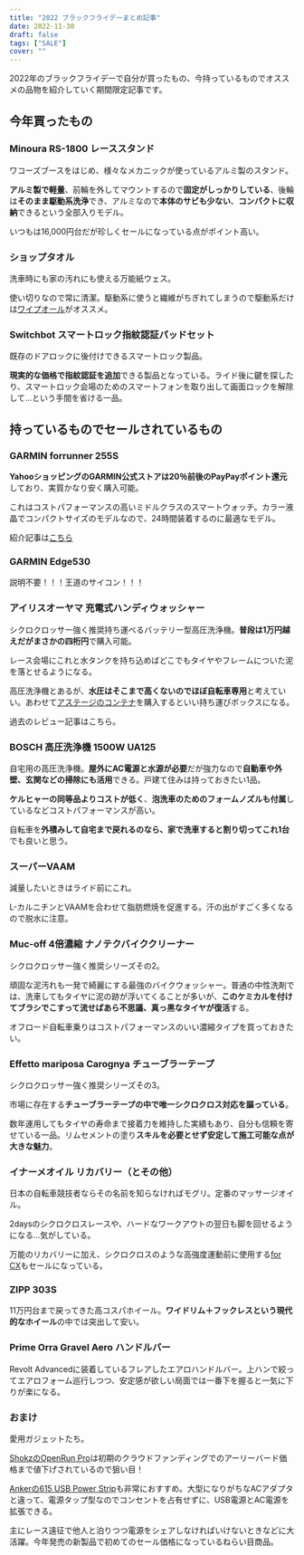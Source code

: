 ```yaml
---
title: "2022 ブラックフライデーまとめ記事"
date: 2022-11-30
draft: false
tags: ["SALE"]
cover: ""
---
```


2022年のブラックフライデーで自分が買ったもの、今持っているものでオススメの品物を紹介していく期間限定記事です。

## 今年買ったもの

### Minoura RS-1800 レーススタンド

ワコーズブースをはじめ、様々なメカニックが使っているアルミ製のスタンド。

**アルミ製で軽量**、前輪を外してマウントするので**固定がしっかりしている**、後輪は**そのまま駆動系洗浄**でき、アルミなので**本体のサビも少ない**、**コンパクトに収納**できるという全部入りモデル。

いつもは16,000円台だが珍しくセールになっている点がポイント高い。

<LinkBox url="https://www.amazon.co.jp/gp/product/B078GVS4CT/" isAmazonLink />

### ショップタオル

洗車時にも家の汚れにも使える万能紙ウェス。

使い切りなので常に清潔。駆動系に使うと繊維がちぎれてしまうので駆動系だけは[ワイプオール](https://amzn.to/3EAXfyB)がオススメ。

<LinkBox url="https://www.amazon.co.jp/gp/product/B00CY8RVXU/" isAmazonLink />

### Switchbot スマートロック指紋認証パッドセット

既存のドアロックに後付けできるスマートロック製品。

**現実的な価格で指紋認証を追加**できる製品となっている。ライド後に鍵を探したり、スマートロック会場のためのスマートフォンを取り出して画面ロックを解除して…という手間を省ける一品。

<LinkBox url="https://www.amazon.co.jp/gp/product/B0B1ZJP9YK/" isAmazonLink />

## 持っているものでセールされているもの

### GARMIN forrunner 255S

**YahooショッピングのGARMIN公式ストアは20％前後のPayPayポイント還元**しており、実質かなり安く購入可能。

これはコストパフォーマンスの高いミドルクラスのスマートウォッチ。カラー液晶でコンパクトサイズのモデルなので、24時間装着するのに最適なモデル。

紹介記事は[こちら](https://blog.gensobunya.net/post/2022/07/fr255s_review/)

<LinkBox url="https://store.shopping.yahoo.co.jp/garmin-official/010-02641-62.html" linkurl="https://ck.jp.ap.valuecommerce.com/servlet/referral?sid=3171302&pid=887657037&vc_url=https%3A%2F%2Fstore.shopping.yahoo.co.jp%2Fgarmin-official%2F010-02641-62.html" />

### GARMIN Edge530

説明不要！！！王道のサイコン！！！

<LinkBox url="https://store.shopping.yahoo.co.jp/garmin-official/010-02060-32.html" linkurl="https//ck.jp.ap.valuecommerce.com/servlet/referral?sid=3171302&pid=887657037&vc_url=https%3A%2F%2Fstore.shopping.yahoo.co.jp%2Fgarmin-official%2F010-02641-62.html" />

### アイリスオーヤマ 充電式ハンディウォッシャー

シクロクロッサー強く推奨持ち運べるバッテリー型高圧洗浄機。**普段は1万円越えだがまさかの四桁円**で購入可能。

レース会場にこれと水タンクを持ち込めばどこでもタイヤやフレームについた泥を落とせるようになる。

高圧洗浄機とあるが、**水圧はそこまで高くないのでほぼ自転車専用**と考えていい。あわせて[アステージのコンテナ](https://amzn.to/3F3WfEw)を購入するといい持ち運びボックスになる。

<LinkBox url="https://www.amazon.co.jp/gp/product/B08481Z7H1/" isAmazonLink  />

過去のレビュー記事はこちら。

<LinkBox url="https://blog.gensobunya.net/post/2021/11/highpressure_cleaner/" />

### BOSCH 高圧洗浄機 1500W UA125

自宅用の高圧洗浄機。**屋外にAC電源と水源が必要**だが強力なので**自動車や外壁、玄関などの掃除にも活用**できる。戸建て住みは持っておきたい1品。

**ケルヒャーの同等品よりコストが低く**、**泡洗車のためのフォームノズルも付属**しているなどコストパフォーマンスが高い。

自転車を**外積みして自宅まで戻れるのなら、家で洗車すると割り切ってこれ1台**でも良いと思う。

<LinkBox url="https://www.amazon.co.jp/gp/product/B074WBMJ1D/" isAmazonLink />

### スーパーVAAM

減量したいときはライド前にこれ。

L-カルニチンとVAAMを合わせて脂肪燃焼を促進する。汗の出がすごく多くなるので脱水に注意。

<LinkBox url="https://www.amazon.co.jp/dp/B08VMWL13F/" isAmazonLink />

### Muc-off 4倍濃縮 ナノテクバイククリーナー

シクロクロッサー強く推奨シリーズその2。

頑固な泥汚れも一発で綺麗にする最強のバイクウォッシャー。普通の中性洗剤では、洗車してもタイヤに泥の跡が浮いてくることが多いが、**このケミカルを付けてブラシでこすって流せばあら不思議、真っ黒なタイヤが復活**する。

オフロード自転車乗りはコストパフォーマンスのいい濃縮タイプを買っておきたい。

<LinkBox url="https://www.amazon.co.jp/dp/B07T22FKHB/" isAmazonLink />

### Effetto mariposa Carognya チューブラーテープ

シクロクロッサー強く推奨シリーズその3。

市場に存在する**チューブラーテープの中で唯一シクロクロス対応を謳っている**。

数年運用してもタイヤの寿命まで接着力を維持した実績もあり、自分も信頼を寄せている一品。リムセメントの塗り**スキルを必要とせず安定して施工可能な点が大きな魅力**。

<LinkBox url="https://www.amazon.co.jp/dp/B00SYZFCGU" isAmazonLink />

### イナーメオイル リカバリー（とその他）

日本の自転車競技者ならその名前を知らなければモグリ。定番のマッサージオイル。

2daysのシクロクロスレースや、ハードなワークアウトの翌日も脚を回せるようになる…気がしている。

万能のリカバリーに加え、シクロクロスのような高強度運動前に使用する[for CX](https://amzn.to/3OzQwtj)もセールになっている。

<LinkBox url="https://www.amazon.co.jp/dp/B00H4ZTQD6/" isAmazonLink />

### ZIPP 303S

11万円台まで戻ってきた高コスパホイール。**ワイドリム＋フックレスという現代的なホイール**の中では突出して安い。

<LinkBox url="https://www.probikekit.jp/bicycle-wheels/zipp-303-s-carbon-tubeless-disc-brake-wheelset/12631661.html" linkurl="https://px.a8.net/svt/ejp?a8mat=3N3PXV+GGEBOY+45DI+NSP1V&a8ejpredirect=https%3A%2F%2Fwww.probikekit.jp%2Fbicycle-wheels%2Fzipp-303-s-carbon-tubeless-disc-brake-wheelset%2F12631661.html" />

### Prime Orra Gravel Aero ハンドルバー

Revolt Advancedに装着しているフレアしたエアロハンドルバー。上ハンで絞ってエアロフォーム巡行しつつ、安定感が欲しい局面では一番下を握ると一気に下りが楽になる。

<LinkBox url="https://www.wiggle.jp/prime-orra-aero-%E3%82%AB%E3%83%BC%E3%83%9C%E3%83%B3%E3%82%B0%E3%83%A9%E3%83%99%E3%83%AB%E3%83%8F%E3%83%B3%E3%83%89%E3%83%AB%E3%83%90%E3%83%BC" linkurl="https://ck.jp.ap.valuecommerce.com/servlet/referral?sid=3171302&pid=886932159&vc_url=https%3A%2F%2Fwww.wiggle.jp%2Fprime-orra-aero-%25E3%2582%25AB%25E3%2583%25BC%25E3%2583%259C%25E3%2583%25B3%25E3%2582%25B0%25E3%2583%25A9%25E3%2583%2599%25E3%2583%25AB%25E3%2583%258F%25E3%2583%25B3%25E3%2583%2589%25E3%2583%25AB%25E3%2583%2590%25E3%2583%25BC%3Futm_source%3Dvaluecommerce%26utm_medium%3Daffiliates%26utm_campaign%3Daffiliate-website" />

### おまけ

愛用ガジェットたち。

[ShokzのOpenRun Pro](https://amzn.to/3U6NmOL)は初期のクラウドファンディングでのアーリーバード価格まで値下げされているので狙い目！

[Ankerの615 USB Power Strip](https://amzn.to/3EMGdNP)も非常におすすめ。大型になりがちなACアダプタと違って、電源タップ型なのでコンセントを占有せずに、USB電源とAC電源を拡張できる。

主にレース遠征で他人と泊りつつ電源をシェアしなければいけないときなどに大活躍。今年発売の新製品で初めてのセール価格になっているねらい目商品。

<LinkBox url="https://www.amazon.co.jp/dp/B08L4ZR79Q/" isAmazonLink />

<LinkBox url="https://www.amazon.co.jp/dp/B09LQVQJF1" isAmazonLink />

<LinkBox url="https://www.amazon.co.jp/dp/B08F7MQL3S" isAmazonLink />

<LinkBox url="https://www.amazon.co.jp/dp/B09VK1WN6L" isAmazonLink />

